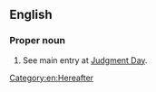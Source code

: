 ==English==

===Proper noun===
{{en-proper noun|head=[[final|Final]] [[judgment|Judgment]]}}

# {{Christianity}} See main entry at [[Judgment Day]].

[[Category:en:Hereafter]]